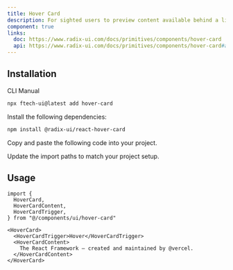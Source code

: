 ```yaml
---
title: Hover Card
description: For sighted users to preview content available behind a link.
component: true
links:
  doc: https://www.radix-ui.com/docs/primitives/components/hover-card
  api: https://www.radix-ui.com/docs/primitives/components/hover-card#api-reference
---
```


<ComponentPreview name="hover-card-demo" description="A hover card component" />

## Installation

<CodeTabs>

<TabsList>
  <TabsTrigger value="cli">CLI</TabsTrigger>
  <TabsTrigger value="manual">Manual</TabsTrigger>
</TabsList>
<TabsContent value="cli">

```bash
npx ftech-ui@latest add hover-card
```

</TabsContent>

<TabsContent value="manual">

<Step>Install the following dependencies:</Step>

```bash
npm install @radix-ui/react-hover-card
```

<Steps>

<Step>Copy and paste the following code into your project.</Step>

<ComponentSource name="hover-card" />

<Step>Update the import paths to match your project setup.</Step>

</Steps>

</TabsContent>

</CodeTabs>

## Usage

```tsx
import {
  HoverCard,
  HoverCardContent,
  HoverCardTrigger,
} from "@/components/ui/hover-card"
```

```tsx
<HoverCard>
  <HoverCardTrigger>Hover</HoverCardTrigger>
  <HoverCardContent>
    The React Framework – created and maintained by @vercel.
  </HoverCardContent>
</HoverCard>
```
